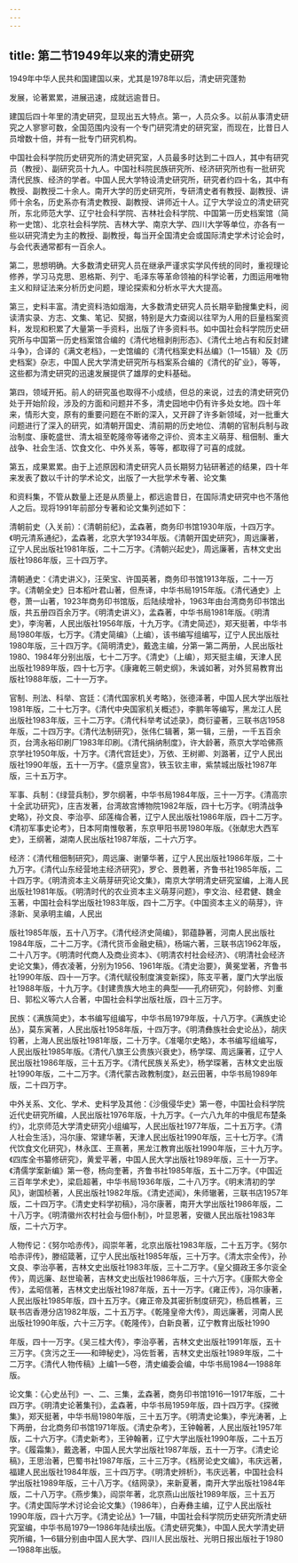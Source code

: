 ```yaml
---
---
---
```

title: 第二节1949年以来的清史研究
---



1949年中华人民共和国建国以来，尤其是1978年以后，清史研究蓬勃

发展，论著累累，进展迅速，成就远逾昔日。

建国后四十年里的清史研究，显现出五大特点。第一，人员众多。以前从事清史研究之人寥寥可数，全国范围内没有一个专门研究清史的研究室，而现在，比昔日人员增数十倍，并有一批专门研究机构。

中国社会科学院历史研究所的清史研究室，人员最多时达到二十四人，其中有研究员（教授）、副研究员十九人。中国社科院民族研究所、经济研究所也有一批研究清代民族、经济的学者。中国人民大学特设清史研究所，研究者约四十名，其中有教授、副教授二十余人。南开大学的历史研究所，专研清史者有教授、副教授、讲师十余名，历史系亦有清史教授、副教授、讲师近十人。辽宁大学设立的清史研究所，东北师范大学、辽宁社会科学院、吉林社会科学院、中国第一历史档案馆（简称一史馆）、北京社会科学院、吉林大学、南京大学、四川大学等单位，亦各有一些以研究清史为主的教授、副教授，每当开全国清史会或国际清史学术讨论会时，与会代表通常都有一百余人。

第二，思想明确。大多数清史研究人员在继承严谨求实学风传统的同时，重视理论修养，学习马克思、恩格斯、列宁、毛泽东等革命领袖的科学论著，力图运用唯物主义和辩证法来分析历史问题，理论探索和分析水平大大提高。

第三，史料丰富。清史资料浩如烟海，大多数清史研究人员长期辛勤搜集史料，阅读清实录、方志、文集、笔记、契据，特别是大力查阅以往罕为人用的巨量档案资料，发现和积累了大量第一手资料，出版了许多资料书。如中国社会科学院历史研究所与中国第一历史档案馆合编的《清代地租剥削形态》、《清代土地占有和反封建斗争》，合译的《满文老档》，一史馆编的《清代档案史料丛编》（1—15辑）及《历史档案》杂志，中国人民大学清史研究所与档案系合编的《清代的矿业》，等等，这些都为清史研究的迅速发展提供了雄厚的史料基础。

第四，领域开拓。前人的研究虽也取得不小成绩，但总的来说，过去的清史研究仍处于开始阶段，涉及的方面和问题并不多，清史园地中仍有许多处女地。四十年来，情形大变，原有的重要问题在不断的深入，又开辟了许多新领域，对一批重大问题进行了深入的研究，如清朝开国史、清前期的历史地位、清朝的官制兵制与政治制度、康乾盛世、清太祖至乾隆帝等诸帝之评价、资本主义萌芽、租佃制、重大战争、社会生活、饮食文化、中外关系，等等，都取得了可喜的成就。

第五，成果累累。由于上述原因和清史研究人员长期努力钻研著述的结果，四十年来发表了数以千计的学术论文，出版了一大批学术专著、论文集

和资料集，不管从数量上还是从质量上，都远逾昔日，在国际清史研究中也不落他人之后。现将1991年前部分专著和论文集列述如下：

清朝前史（入关前）：《清朝前纪》，孟森著，商务印书馆1930年版，十四万字。《明元清系通纪》，孟森著，北京大学1934年版。《清朝开国史研究》，周远廉著，辽宁人民出版社1981年版，二十二万字。《清朝兴起史》，周远廉著，吉林文史出版社1986年版，三十四万字。

清朝通史：《清史讲义》，汪荣宝、许国英著，商务印书馆1913年版，二十一万字。《清朝全史》日本稻叶君山著，但焘译，中华书局1915年版。《清代通史》上卷，萧一山著，1923年商务印书馆版，后陆续增补，1963年由台湾商务印书馆出版，共五册四百余万字。《明清史讲义》，孟森著，中华书局1981年版。《明清史》，李洵著，人民出版社1956年版，十九万字。《清史简述》，郑天挺著，中华书局1980年版，七万字。《清史简编》（上编），该书编写组编写，辽宁人民出版社1980年版，三十四万字。《简明清史》，戴逸主编，分第一第二两册，人民出版社1980、1984年分别出版，七十二万字。《清史》（上编），郑天挺主编，天津人民出版社1989年版，四十七万字。《康雍乾三朝史纲》，朱诚如著，对外贸易教育出版社1988年版，二十一万字。

官制、刑法、科举、宫廷：《清代国家机关考略》，张德泽著，中国人民大学出版社1981年版，二十七万字。《清代中央国家机关概述》，李鹏年等编写，黑龙江人民出版社1983年版，三十二万字。《清代科举考试述录》，商衍鎏著，三联书店1958年版，二十四万字。《清代法制研究》，张伟仁辑著，第一辑，三册，一千五百余页，台湾永裕印刷厂1983年印刷。《清代捐纳制度》，许大龄著，燕京大学哈佛燕京学社1950年版，十万字。《清代宫廷史》，万依、王树卿、刘潞著，辽宁人民出版社1990年版，五十一万字。《盛京皇宫》，铁玉钦主审，紫禁城出版社1987年版，三十五万字。

军事、兵制：《绿营兵制》，罗尔纲著，中华书局1984年版，三十一万字。《清高宗十全武功研究》，庄吉发著，台湾故宫博物院1982年版，四十七万字。《明清战争史略》，孙文良、李治亭、邱莲梅合著，辽宁人民出版社1986年版，四十二万字。《清初军事史论考》，日本阿南惟敬著，东京甲阳书房1980年版。《张献忠大西军史》，王纲著，湖南人民出版社1987年版，二十六万字。

经济：《清代租佃制研究》，周远廉、谢肇华著，辽宁人民出版社1986年版，二十九万字。《清代山东经营地主经济研究》，罗仑、景甦著，齐鲁书社1985年版，二十四万字。《明清资本主义萌芽研究论文集》，南京大学明清史研究室编，上海人民出版社1981年版。《明清时代的农业资本主义萌芽问题》，李文治、经君健、魏金玉著，中国社会科学出版社1983年版，四十二万字。《中国资本主义的萌芽》，许涤新、吴承明主编，人民出

版社1985年版，五十八万字。《清代经济史简编》，郭蕴静著，河南人民出版社1984年版，二十二万字。《清代货币金融史稿》，杨端六著，三联书店1962年版，二十八万字。《明清时代商人及商业资本》、《明清农村社会经济》、《明清社会经济史论文集》，傅衣凌著，分别为1956、1961年版。《清史治要》，黄冕堂著，齐鲁书社1990年版、四十一万字。《清代赋役制度演变新探》，陈支平著，厦门大学出版社1988年版，十九万字。《封建贵族大地主的典型——孔府研究》，何龄修、刘重日、郭松义等六人合著，中国社会科学出版社版，四十三万字。

民族：《满族简史》，本书编写组编写，中华书局1979年版，十八万字。《满族史论丛》，莫东寅著，人民出版社1958年版，十四万字。《明清彝族社会史论丛》，胡庆钧著，上海人民出版社1981年版，二十万字。《准噶尔史略》，本书编写组编写，人民出版社1985年版。《清代八旗王公贵族兴衰史》，杨学琛、周远廉著，辽宁人民出版社1986年版，三十五万字。《清代民族关系史》，杨学琛著，吉林文史出版社1990年版，二十二万字。《清代蒙古政教制度》，赵云田著，中华书局1989年版，二十四万字。

中外关系、文化、学术、史料学及其他：《沙俄侵华史》第一卷，中国社会科学院近代史研究所编，人民出版社1976年版，十九万字。《一六八九年的中俄尼布楚条约》，北京师范大学清史研究小组编写，人民出版社1977年版，二十五万字。《清人社会生活》，冯尔康、常建华著，天津人民出版社1990年版，三十七万字。《清代饮食文化研究》，林永匡、王熹著，黑龙江教育出版社1990年版，三十九万字。《四库全书纂修研究》，黄爱平著，中国人民大学出版社1989年版，三十一万字。《清儒学案新编》第一卷，杨向奎著，齐鲁书社1985年版，五十二万字。《中国近三百年学术史》，梁启超著，中华书局1936年版，二十八万字。《明末清初的学风》，谢国桢著，人民出版社1982年版。《清史述闻》，朱师辙著，三联书店1957年版，二十四万字。《清史史料学初稿》，冯尔康著，南开大学出版社1986年版，二十八万字。《明清徽州农村社会与佃仆制》，叶显恩著，安徽人民出版社1983年版，二十六万字。

人物传记：《努尔哈赤传》，阎崇年著，北京出版社1983年版，二十五万字。《努尔哈赤评传》，滕绍箴著，辽宁人民出版社1985年版，三十万字。《清太宗全传》，孙文良、李治亭著，吉林文史出版社1983年版，三十二万字。《皇父摄政王多尔衮全传》，周远廉、赵世瑜著，吉林文史出版社1986年版，三十六万字。《康熙大帝全传》，孟昭信著，吉林文史出版社1987年版，五十一万字。《雍正传》，冯尔康著，人民出版社1985年版，四十五万字。《雍正帝及其密折制度研究》，杨启樵著，三联书店香港分店1982年版，二十五万字。《乾隆皇帝大传》，周远廉著，河南人民出版社1990年版，六十三万字。《乾隆传》，白新良著，辽宁教育出版社1990

年版，四十一万字。《吴三桂大传》，李治亭著，吉林文史出版社1991年版，五十三万字。《贪污之王——和珅秘史》，冯佐哲著，吉林文史出版社1989年版，二十二万字。《清代人物传稿》上编1—5卷，清史编委会编，中华书局1984—1988年版。

论文集：《心史丛刊》一、二、三集，孟森著，商务印书馆1916—1917年版，二十四万字。《明清史论著集刊》，孟森著，中华书局1959年版，四十四万字。《探微集》，郑天挺著，中华书局1980年版，三十五万字。《明清史论集》，李光涛著，上下两册，台北商务印书馆1971年版。《清史杂考》，王钟翰著，人民出版社1957年版，二十六万字。《清史新考》，王钟翰著，辽宁大学出版社1990年版，二十五万字。《履霜集》，戴逸著，中国人民大学出版社1987年版，五十一万字。《清史论稿》，王思治著，巴蜀书社1987年版，三十三万字。《档房论史文编》，韦庆远著，福建人民出版社1984年版，三十四万字。《明清史辨析》，韦庆远著，中国社会科学出版社1989年版，三十八万字。《结网录》，来新夏著，南开大学出版社1984年版，二十八万字。《燕步集》，阎崇年著，北京燕山出版社1989年版，三十五万字。《清史国际学术讨论会论文集》（1986年），白寿彝主编，辽宁人民出版社1990年版，四十六万字。《清史论丛》1—7辑，中国社会科学院历史研究所清史研究室编，中华书局1979—1986年陆续出版。《清史研究集》，中国人民大学清史研究所编，1—6辑分别由中国人民大学、四川人民出版社、光明日报出版社于1980—1988年出版。